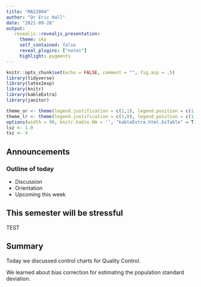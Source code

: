 ```yaml
---
title: "MA22004"
author: "Dr Eric Hall"
date: "2021-09-28"
output: 
   revealjs::revealjs_presentation:
     theme: sky
     self_contained: false
     reveal_plugins: ["notes"]
     highlight: pygments
---
```


\DeclareMathOperator{\Var}{Var}
\DeclareMathOperator{\E}{\mathbf{E}}
\DeclareMathOperator{\Cov}{Cov}
\DeclareMathOperator{\corr}{corr}
\newcommand{\se}{\mathsf{se}}
\DeclareMathOperator{\sd}{sd}

```r
knitr::opts_chunk$set(echo = FALSE, comment = "", fig.asp = .5)
library(tidyverse)
library(latex2exp)
library(knitr)
library(kableExtra)
library(janitor)

theme_ur <- theme(legend.justification = c(1,1), legend.position = c(1,1), legend.box.margin = margin(c(4, 4, 4, 4), unit = "pt"))
theme_lr <- theme(legend.justification = c(1,0), legend.position = c(1,0), legend.box.margin = margin(c(4, 4, 4, 4), unit = "pt"))
options(width = 90, knitr.kable.NA = '', "kableExtra.html.bsTable" = T)
lsz <- 1.0
tsz <- 4
```
## Announcements

### Outline of today

- Discussion
- Orientation
- Upcoming this week


## This semester will be stressful

TEST


## Summary

Today we discussed control charts for Quality Control. 

We learned about bias correction for estimating the population standard deviation. 
